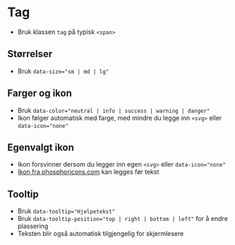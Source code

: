 
<Meta of={stories} />

# Tag
- Bruk klassen `tag` på typisk `<span>`
<Canvas of={stories.Default} />

## Størrelser
- Bruk `data-size="sm | md | lg"`
<Canvas of={stories.Sizes} />

## Farger og ikon
- Bruk `data-color="neutral | info | success | warning | danger"`
- Ikon følger automatisk med farge, med mindre du legge inn `<svg>` eller `data-icon="none"`
<Canvas of={stories.WithIcon} />

## Egenvalgt ikon
- Ikon forsvinner dersom du legger inn egen `<svg>` eller `data-icon="none"`
- [Ikon fra phosphoricons.com](https://phosphoricons.com/) kan legges før tekst
<Canvas of={stories.WithIconOverwrite} />

## Tooltip
- Bruk `data-tooltip="Hjelpetekst"`
- Bruk `data-tooltip-position="top | right | bottom | left"` for å endre plassering
- Teksten blir også automatisk tilgjengelig for skjermlesere
<Canvas of={stories.WithTooltip} />

<CssVariables component="tag" />